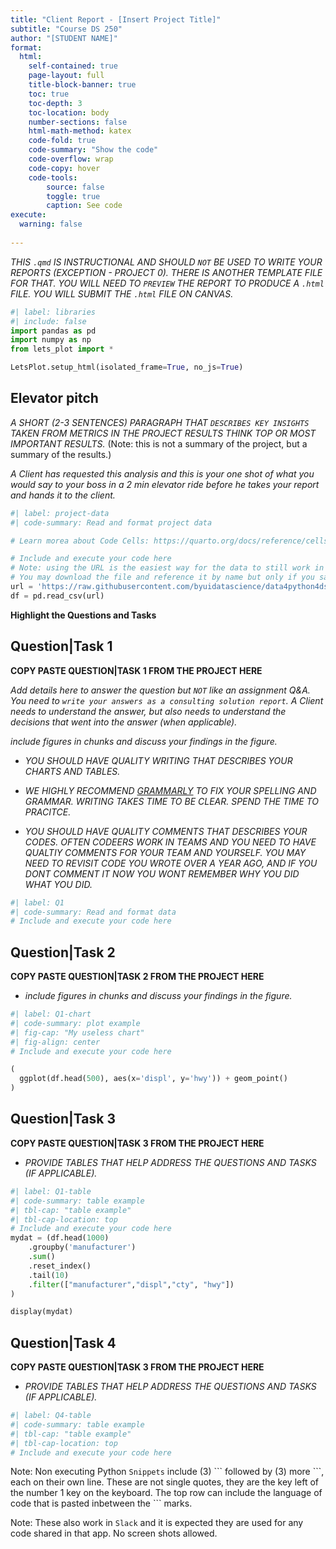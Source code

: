```yaml
---
title: "Client Report - [Insert Project Title]"
subtitle: "Course DS 250"
author: "[STUDENT NAME]"
format:
  html:
    self-contained: true
    page-layout: full
    title-block-banner: true
    toc: true
    toc-depth: 3
    toc-location: body
    number-sections: false
    html-math-method: katex
    code-fold: true
    code-summary: "Show the code"
    code-overflow: wrap
    code-copy: hover
    code-tools:
        source: false
        toggle: true
        caption: See code
execute: 
  warning: false
    
---
```


_THIS `.qmd` IS INSTRUCTIONAL AND SHOULD `NOT` BE USED TO WRITE YOUR REPORTS (EXCEPTION - PROJECT 0). THERE IS ANOTHER TEMPLATE FILE FOR THAT. YOU WILL NEED TO `PREVIEW` THE REPORT TO PRODUCE A `.html` FILE. YOU WILL SUBMIT THE `.html` FILE ON CANVAS._

```python
#| label: libraries
#| include: false
import pandas as pd
import numpy as np
from lets_plot import *

LetsPlot.setup_html(isolated_frame=True, no_js=True)
```


## Elevator pitch
_A SHORT (2-3 SENTENCES) PARAGRAPH THAT `DESCRIBES KEY INSIGHTS` TAKEN FROM METRICS IN THE PROJECT RESULTS THINK TOP OR MOST IMPORTANT RESULTS._ (Note: this is not a summary of the project, but a summary of the results.)

_A Client has requested this analysis and this is your one shot of what you would say to your boss in a 2 min elevator ride before he takes your report and hands it to the client._

```python
#| label: project-data
#| code-summary: Read and format project data

# Learn morea about Code Cells: https://quarto.org/docs/reference/cells/cells-jupyter.html

# Include and execute your code here
# Note: using the URL is the easiest way for the data to still work in GitHub
# You may download the file and reference it by name but only if you save it in the same folder as your .qmd file
url = 'https://raw.githubusercontent.com/byuidatascience/data4python4ds/master/data-raw/mpg/mpg.csv'
df = pd.read_csv(url)
```

__Highlight the Questions and Tasks__

## Question|Task 1

__COPY PASTE QUESTION|TASK 1 FROM THE PROJECT HERE__

_Add details here to answer the question but `NOT` like an assignment Q&A. You need to `write your answers as a consulting solution report`. A Client needs to understand the answer, but also needs to understand the decisions that went into the answer (when applicable)._

_include figures in chunks and discuss your findings in the figure._

- _YOU SHOULD HAVE QUALITY WRITING THAT DESCRIBES YOUR CHARTS AND TABLES._

- _WE HIGHLY RECOMMEND [GRAMMARLY](https://grammarly.com/) TO FIX YOUR SPELLING AND GRAMMAR. WRITING TAKES TIME TO BE CLEAR. SPEND THE TIME TO PRACITCE._ 

- _YOU SHOULD HAVE QUALITY COMMENTS THAT DESCRIBES YOUR CODES. OFTEN CODEERS WORK IN TEAMS AND YOU NEED TO HAVE QUALTIY COMMENTS FOR YOUR TEAM AND YOURSELF. YOU MAY NEED TO REVISIT CODE YOU WROTE OVER A YEAR AGO, AND IF YOU DONT COMMENT IT NOW YOU WONT REMEMBER WHY YOU DID WHAT YOU DID._

```python
#| label: Q1
#| code-summary: Read and format data
# Include and execute your code here


```

## Question|Task 2

__COPY PASTE QUESTION|TASK 2 FROM THE PROJECT HERE__

- _include figures in chunks and discuss your findings in the figure._

```python
#| label: Q1-chart
#| code-summary: plot example
#| fig-cap: "My useless chart"
#| fig-align: center
# Include and execute your code here

(
  ggplot(df.head(500), aes(x='displ', y='hwy')) + geom_point()
)
```

## Question|Task 3

__COPY PASTE QUESTION|TASK 3 FROM THE PROJECT HERE__

- _PROVIDE TABLES THAT HELP ADDRESS THE QUESTIONS AND TASKS (IF APPLICABLE)._

```python
#| label: Q1-table
#| code-summary: table example
#| tbl-cap: "table example"
#| tbl-cap-location: top
# Include and execute your code here
mydat = (df.head(1000)
    .groupby('manufacturer')
    .sum()
    .reset_index()
    .tail(10)
    .filter(["manufacturer","displ","cty", "hwy"])
)

display(mydat)

```

## Question|Task 4

__COPY PASTE QUESTION|TASK 3 FROM THE PROJECT HERE__

- _PROVIDE TABLES THAT HELP ADDRESS THE QUESTIONS AND TASKS (IF APPLICABLE)._

```python
#| label: Q4-table
#| code-summary: table example
#| tbl-cap: "table example"
#| tbl-cap-location: top
# Include and execute your code here

```

Note: Non executing Python `Snippets` include (3) \`\`\` followed by (3) more \`\`\`, each on their own line. These are not single quotes, they are the key left of the number 1 key on the keyboard. The top row can include the language of code that is pasted inbetween the \`\`\`  marks. 

Note: These also work in `Slack` and it is expected they are used for any code shared in that app. No screen shots allowed.
